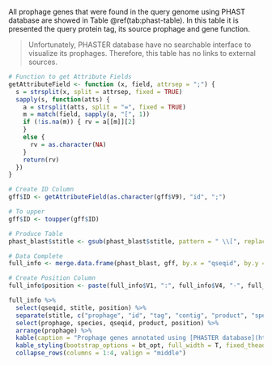 All prophage genes that were found in the query genome using PHAST database are showed in Table \@ref(tab:phast-table). In this table it is presented the query protein tag, its source prophage and gene function.

> Unfortunately, PHASTER database have no searchable interface to visualize its prophages. Therefore, this table has no links to external sources.

```r
# Function to get Attribute Fields
getAttributeField <- function (x, field, attrsep = ";") { 
  s = strsplit(x, split = attrsep, fixed = TRUE) 
  sapply(s, function(atts) { 
    a = strsplit(atts, split = "=", fixed = TRUE) 
    m = match(field, sapply(a, "[", 1)) 
    if (!is.na(m)) { rv = a[[m]][2] 
    } 
    else { 
      rv = as.character(NA) 
    } 
    return(rv) 
  }) 
}

# Create ID Column
gff$ID <- getAttributeField(as.character(gff$V9), "id", ";")

# To upper
gff$ID <- toupper(gff$ID)

# Produce Table
phast_blast$stitle <- gsub(phast_blast$stitle, pattern = " \\[", replacement = "\\|[")

# Data Complete
full_info <- merge.data.frame(phast_blast, gff, by.x = "qseqid", by.y = "ID")

# Create Position Column
full_info$position <- paste(full_info$V1, ":", full_info$V4, "-", full_info$V5, sep = "")

full_info %>%
  select(qseqid, stitle, position) %>%
  separate(stitle, c("prophage", "id", "tag", "contig", "product", "species"), sep = "\\|") %>%
  select(prophage, species, qseqid, product, position) %>%
  arrange(prophage) %>%
  kable(caption = "Prophage genes annotated using [PHASTER database](https://phaster.ca).", escape = FALSE, col.names = c("Prophage Name", "Species source", "Query Protein ID", "Gene Product", "Query Protein Coordinates")) %>%
  kable_styling(bootstrap_options = bt_opt, full_width = T, fixed_thead = T, font_size = 12) %>%
  collapse_rows(columns = 1:4, valign = "middle")
```
